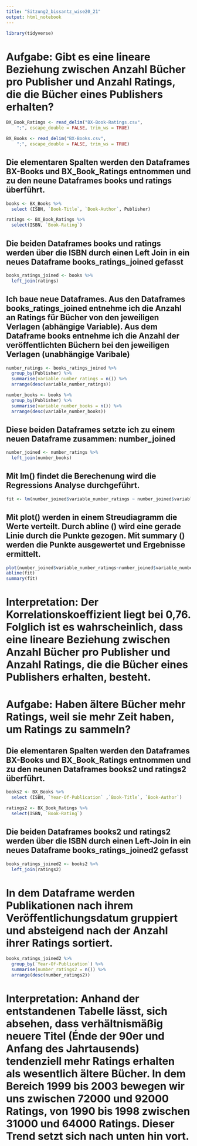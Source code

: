 ```yaml
---
title: "Sitzung2_bissantz_wise20_21"
output: html_notebook
---
```


```r
library(tidyverse)

```


# Aufgabe: Gibt es eine lineare Beziehung zwischen Anzahl Bücher pro Publisher und Anzahl Ratings, die die Bücher eines Publishers erhalten?

```r
BX_Book_Ratings <- read_delim("BX-Book-Ratings.csv", 
    ";", escape_double = FALSE, trim_ws = TRUE)

BX_Books <- read_delim("BX-Books.csv", 
    ";", escape_double = FALSE, trim_ws = TRUE)
```


## Die elementaren Spalten werden den Dataframes BX-Books und BX_Book_Ratings entnommen und zu den neune Dataframes books und ratings überführt.

```r
books <- BX_Books %>%
  select (ISBN, `Book-Title`, `Book-Author`, Publisher)

ratings <- BX_Book_Ratings %>%
  select(ISBN, `Book-Rating`)
```

## Die beiden Dataframes books und ratings werden über die ISBN durch einen Left Join in ein neues Dataframe books_ratings_joined gefasst

```r
books_ratings_joined <- books %>%
  left_join(ratings)
```


## Ich baue neue Dataframes. Aus den Dataframes books_ratings_joined entnehme ich die Anzahl an Ratings für Bücher von den jeweiligen Verlagen (abhängige Variable). Aus dem Dataframe books entnehme ich die Anzahl der veröffentlichten Büchern bei den jeweiligen Verlagen (unabhängige Varibale)

```r
number_ratings <- books_ratings_joined %>%
  group_by(Publisher) %>%
  summarise(variable_number_ratings = n()) %>%
  arrange(desc(variable_number_ratings))

number_books <- books %>%
  group_by(Publisher) %>%
  summarise(variable_number_books = n()) %>%
  arrange(desc(variable_number_books))
```

## Diese beiden Dataframes setzte ich zu einem neuen Dataframe zusammen: number_joined

```r
number_joined <- number_ratings %>%
  left_join(number_books)
```

## Mit lm() findet die Berechenung wird die Regressions Analyse durchgeführt.

```r
fit <- lm(number_joined$variable_number_ratings ~ number_joined$variable_number_books)
```

## Mit plot() werden in einem Streudiagramm die Werte verteilt. Durch abline () wird eine gerade Linie durch die Punkte gezogen. Mit summary () werden die Punkte ausgewertet und Ergebnisse ermittelt.

```r
plot(number_joined$variable_number_ratings~number_joined$variable_number_books)
abline(fit)
summary(fit)
```

# Interpretation: Der Korrelationskoeffizient liegt bei 0,76. Folglich ist es wahrscheinlich, dass eine lineare Beziehung zwischen Anzahl Bücher pro Publisher und Anzahl Ratings, die die Bücher eines Publishers erhalten, besteht. 

# Aufgabe: Haben ältere Bücher mehr Ratings, weil sie mehr Zeit haben, um Ratings zu sammeln?

## Die elementaren Spalten werden den Dataframes BX-Books und BX_Book_Ratings entnommen und zu den neunen Dataframes books2 und ratings2 überführt. 

```r
books2 <- BX_Books %>%
  select (ISBN, `Year-Of-Publication` ,`Book-Title`, `Book-Author`)

ratings2 <- BX_Book_Ratings %>%
  select(ISBN, `Book-Rating`)
```

## Die beiden Dataframes books2 und ratings2 werden über die ISBN durch einen Left-Join in ein neues Dataframe books_ratings_joined2 gefasst

```r
books_ratings_joined2 <- books2 %>%
  left_join(ratings2)
```
# In dem Dataframe werden Publikationen nach ihrem Veröffentlichungsdatum gruppiert und absteigend nach der Anzahl ihrer Ratings sortiert. 

```r
books_ratings_joined2 %>%
  group_by(`Year-Of-Publication`) %>%
  summarise(number_ratings2 = n()) %>%
  arrange(desc(number_ratings2))
```

# Interpretation: Anhand der entstandenen Tabelle lässt, sich absehen, dass verhältnismäßig neuere Titel (Énde der 90er und Anfang des Jahrtausends) tendenziell mehr Ratings erhalten als wesentlich ältere Bücher. In dem Bereich 1999 bis 2003 bewegen wir uns zwischen 72000 und 92000 Ratings, von 1990 bis 1998 zwischen 31000 und 64000 Ratings. Dieser Trend setzt sich nach unten hin vort.
